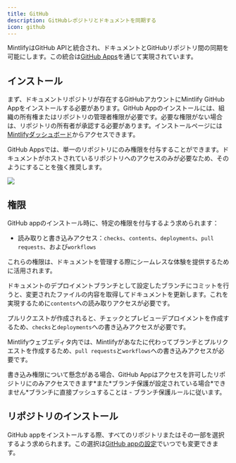 ```yaml
---
title: GitHub
description: GitHubレポジトリとドキュメントを同期する
icon: github
---
```


MintlifyはGitHub APIと統合され、ドキュメントとGitHubリポジトリ間の同期を可能にします。この統合は[GitHub Apps](https://docs.github.com/en/developers/apps/getting-started-with-apps/about-apps#about-github-apps)を通じて実現されています。

## インストール

まず、ドキュメントリポジトリが存在するGitHubアカウントにMintlify GitHub Appをインストールする必要があります。GitHub Appのインストールには、組織の所有権またはリポジトリの管理者権限が必要です。必要な権限がない場合は、リポジトリの所有者が承認する必要があります。インストールページには[Mintlifyダッシュボード](https://dashboard.mintlify.com)からアクセスできます。

GitHub Appsでは、単一のリポジトリにのみ権限を付与することができます。ドキュメントがホストされているリポジトリへのアクセスのみが必要なため、そのようにすることを強く推奨します。

<Frame>
  <img className="h-80" src="/images/github/select-repos.png" />
</Frame>

## 権限

GitHub appのインストール時に、特定の権限を付与するよう求められます：

* 読み取りと書き込みアクセス：`checks`、`contents`、`deployments`、`pull requests`、および`workflows`

これらの権限は、ドキュメントを管理する際にシームレスな体験を提供するために活用されます。

ドキュメントのデプロイメントブランチとして設定したブランチにコミットを行うと、変更されたファイルの内容を取得してドキュメントを更新します。これを実現するために`contents`への読み取りアクセスが必要です。

プルリクエストが作成されると、チェックとプレビューデプロイメントを作成するため、`checks`と`deployments`への書き込みアクセスが必要です。

Mintlifyウェブエディタ内では、Mintlifyがあなたに代わってブランチとプルリクエストを作成するため、`pull requests`と`workflows`への書き込みアクセスが必要です。

<Info>
  書き込み権限について懸念がある場合、GitHub Appはアクセスを許可したリポジトリにのみアクセスできます*また*ブランチ保護が設定されている場合*できません*ブランチに直接プッシュすることは - ブランチ保護ルールに従います。
</Info>

## リポジトリのインストール

GitHub appをインストールする際、すべてのリポジトリまたはその一部を選択するよう求められます。この選択は[GitHub appの設定](https://github.com/apps/mintlify/installations/new)でいつでも変更できます。
